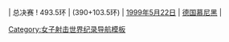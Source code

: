 | 总决赛
! 493.5环
| {{flagathlete|[[任洁]]|CHN}} (390+103.5环)
| [[1999年]][[5月22日]]
| [[德国]][[慕尼黑]]
| {{ed|女子10米气手枪总决赛世界纪录}}
<noinclude>[[Category:女子射击世界纪录导航模板]]</noinclude>